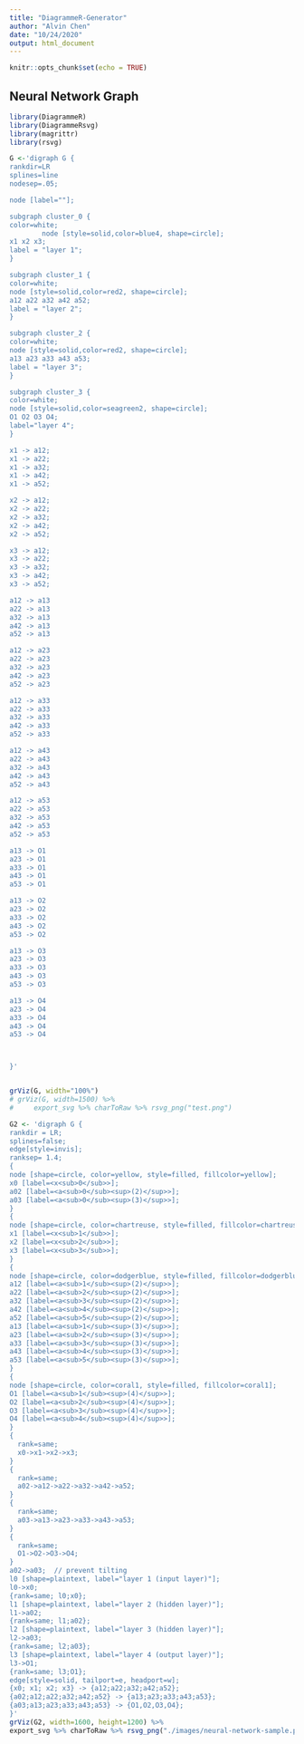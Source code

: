 ```yaml
---
title: "DiagrammeR-Generator"
author: "Alvin Chen"
date: "10/24/2020"
output: html_document
---
```


```r
knitr::opts_chunk$set(echo = TRUE)
```

## Neural Network Graph

```r
library(DiagrammeR)
library(DiagrammeRsvg)
library(magrittr)
library(rsvg)

G <-'digraph G {
rankdir=LR
splines=line
nodesep=.05;

node [label=""];

subgraph cluster_0 {
color=white;
        node [style=solid,color=blue4, shape=circle];
x1 x2 x3;
label = "layer 1";
}

subgraph cluster_1 {
color=white;
node [style=solid,color=red2, shape=circle];
a12 a22 a32 a42 a52;
label = "layer 2";
}

subgraph cluster_2 {
color=white;
node [style=solid,color=red2, shape=circle];
a13 a23 a33 a43 a53;
label = "layer 3";
}

subgraph cluster_3 {
color=white;
node [style=solid,color=seagreen2, shape=circle];
O1 O2 O3 O4;
label="layer 4";
}

x1 -> a12;
x1 -> a22;
x1 -> a32;
x1 -> a42;
x1 -> a52;

x2 -> a12;
x2 -> a22;
x2 -> a32;
x2 -> a42;
x2 -> a52;

x3 -> a12;
x3 -> a22;
x3 -> a32;
x3 -> a42;
x3 -> a52;

a12 -> a13
a22 -> a13
a32 -> a13
a42 -> a13
a52 -> a13

a12 -> a23
a22 -> a23
a32 -> a23
a42 -> a23
a52 -> a23

a12 -> a33
a22 -> a33
a32 -> a33
a42 -> a33
a52 -> a33

a12 -> a43
a22 -> a43
a32 -> a43
a42 -> a43
a52 -> a43

a12 -> a53
a22 -> a53
a32 -> a53
a42 -> a53
a52 -> a53

a13 -> O1
a23 -> O1
a33 -> O1
a43 -> O1
a53 -> O1

a13 -> O2
a23 -> O2
a33 -> O2
a43 -> O2
a53 -> O2

a13 -> O3
a23 -> O3
a33 -> O3
a43 -> O3
a53 -> O3

a13 -> O4
a23 -> O4
a33 -> O4
a43 -> O4
a53 -> O4



}'


grViz(G, width="100%")
# grViz(G, width=1500) %>%
#     export_svg %>% charToRaw %>% rsvg_png("test.png")

```


```r
G2 <- 'digraph G {
rankdir = LR;
splines=false;
edge[style=invis];
ranksep= 1.4;
{
node [shape=circle, color=yellow, style=filled, fillcolor=yellow];
x0 [label=<x<sub>0</sub>>]; 
a02 [label=<a<sub>0</sub><sup>(2)</sup>>]; 
a03 [label=<a<sub>0</sub><sup>(3)</sup>>];
}
{
node [shape=circle, color=chartreuse, style=filled, fillcolor=chartreuse];
x1 [label=<x<sub>1</sub>>];
x2 [label=<x<sub>2</sub>>]; 
x3 [label=<x<sub>3</sub>>];
}
{
node [shape=circle, color=dodgerblue, style=filled, fillcolor=dodgerblue];
a12 [label=<a<sub>1</sub><sup>(2)</sup>>];
a22 [label=<a<sub>2</sub><sup>(2)</sup>>];
a32 [label=<a<sub>3</sub><sup>(2)</sup>>];
a42 [label=<a<sub>4</sub><sup>(2)</sup>>];
a52 [label=<a<sub>5</sub><sup>(2)</sup>>];
a13 [label=<a<sub>1</sub><sup>(3)</sup>>];
a23 [label=<a<sub>2</sub><sup>(3)</sup>>];
a33 [label=<a<sub>3</sub><sup>(3)</sup>>];
a43 [label=<a<sub>4</sub><sup>(3)</sup>>];
a53 [label=<a<sub>5</sub><sup>(3)</sup>>];
}
{
node [shape=circle, color=coral1, style=filled, fillcolor=coral1];
O1 [label=<a<sub>1</sub><sup>(4)</sup>>];
O2 [label=<a<sub>2</sub><sup>(4)</sup>>]; 
O3 [label=<a<sub>3</sub><sup>(4)</sup>>]; 
O4 [label=<a<sub>4</sub><sup>(4)</sup>>];
}
{
  rank=same;
  x0->x1->x2->x3;
}
{
  rank=same;
  a02->a12->a22->a32->a42->a52;
}
{
  rank=same;
  a03->a13->a23->a33->a43->a53;
}
{
  rank=same;
  O1->O2->O3->O4;
}
a02->a03;  // prevent tilting
l0 [shape=plaintext, label="layer 1 (input layer)"];
l0->x0;
{rank=same; l0;x0};
l1 [shape=plaintext, label="layer 2 (hidden layer)"];
l1->a02;
{rank=same; l1;a02};
l2 [shape=plaintext, label="layer 3 (hidden layer)"];
l2->a03;
{rank=same; l2;a03};
l3 [shape=plaintext, label="layer 4 (output layer)"];
l3->O1;
{rank=same; l3;O1};
edge[style=solid, tailport=e, headport=w];
{x0; x1; x2; x3} -> {a12;a22;a32;a42;a52};
{a02;a12;a22;a32;a42;a52} -> {a13;a23;a33;a43;a53};
{a03;a13;a23;a33;a43;a53} -> {O1,O2,O3,O4};
}'
grViz(G2, width=1600, height=1200) %>%
export_svg %>% charToRaw %>% rsvg_png("./images/neural-network-sample.png", width=1600)
  
```